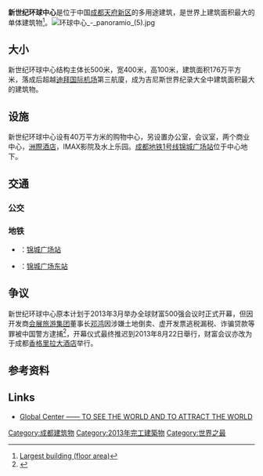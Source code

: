 {{Infobox building
|name               = 新世纪环球中心
|image              = 环球中心 - panoramio (6).jpg
|image_size         = 
|caption            = 
|location           = [[中国|中国]][[成都|成都]][[天府新区|天府新区]]
|latm               = 34
|lats               = 15
|latNS              = N
|longd              = 104
|longm              = 3
|longs              = 38
|longEW             = E
|iso_region         = CN
|coordinates_display= title
|status             = 已完工
|start_date         = 2010
|completion_date    = 2013
|opening            = 2013年7月1日
|floor_area         = 1,760,000平方米
|architect          = 
|main_contractor    = 
|engineer           = 
|management         = 会展旅游集团
}}
'''新世纪环球中心'''是位于中国[[成都|成都]][[天府新区|天府新区]]的多用途建筑，是世界上建筑面积最大的单体建筑物<ref>[https://web.archive.org/web/20160308132758/http://www.guinnessworldrecords.com/world-records/400130-largest-building-floor-area Largest building (floor area)]</ref>。[[File:环球中心_-_panoramio_(5).jpg|thumb]]

==大小==
新世纪环球中心结构主体长500米，宽400米，高100米，建筑面积176万平方米，落成后超越[[迪拜国际机场|迪拜国际机场]]第三航廈，成为吉尼斯世界纪录大全中建筑面积最大的建筑物。

==设施==
新世纪环球中心设有40万平方米的购物中心，另设置办公室，会议室，两个商业中心，[[洲際酒店|洲際酒店]]，IMAX影院及水上乐园。[[成都地铁1号线|成都地铁1号线]][[锦城广场站|锦城广场站]]位于中心地下。

==交通==
===公交===
===地铁===
* {{成都地铁路线链接|1|L}}：[[锦城广场站|锦城广场站]] {{成都轨道交通车站编号|1|17}}
* {{成都地铁路线链接|18|L}}：[[锦城广场东站|锦城广场东站]] {{成都轨道交通车站编号|18|07}}

==争议==
新世纪环球中心原本计划于2013年3月举办全球财富500强会议时正式开幕，但因开发商[[会展旅游集团|会展旅游集团]]董事长[[邓鸿|邓鸿]]因涉嫌土地倒卖、虚开发票逃税漏税、诈骗贷款等罪被中国警方逮捕<ref name="xldh">{{cite web|url=http://finance.sina.com.cn/china/20131220/031317693824.shtml|title=四川红顶商人邓鸿已被捕：曾想在太平洋岛国开赌场|publisher新浪网=|date=2013年12月20日|accessdate=2016年3月4日|archive-date=2016年3月4日|archive-url=https://web.archive.org/web/20160304120335/http://finance.sina.com.cn/china/20131220/031317693824.shtml|dead-url=no}}</ref>，开幕仪式最终推迟到2013年8月22日舉行，财富会议亦改为于成都[[香格里拉酒店|香格里拉大酒店]]举行。

== 参考资料 ==
{{reflist}}
== Links ==
* [https://web.archive.org/web/20171001221011/http://www.etgcn.com/english/upload_en/etg_en/aboutgc/aboutgc.html Global Center —— TO SEE THE WORLD AND TO ATTRACT THE WORLD]
[[Category:成都建筑物|Category:成都建筑物]]
[[Category:2013年完工建築物|Category:2013年完工建築物]]
[[Category:世界之最|Category:世界之最]]
